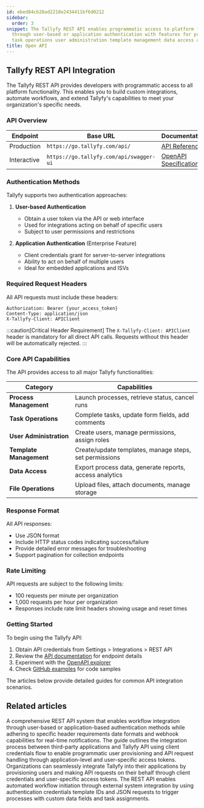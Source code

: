 ```yaml
---
id: ebed84cb28ad2210e2434411bf6d0212
sidebar:
  order: 3
snippet: The Tallyfy REST API enables programmatic access to platform functionality
  through user-based or application authentication with features for process management
  task operations user administration template management data access and file operations.
title: Open API
---
```


## Tallyfy REST API Integration

The Tallyfy REST API provides developers with programmatic access to all platform functionality. This enables you to build custom integrations, automate workflows, and extend Tallyfy's capabilities to meet your organization's specific needs.

### API Overview

| Endpoint | Base URL | Documentation |
|----------|----------|---------------|
| Production | `https://go.tallyfy.com/api/` | [API Reference](https://go.tallyfy.com/api/) |
| Interactive | `https://go.tallyfy.com/api/swagger-ui` | [OpenAPI Specification](https://go.tallyfy.com/api/swagger-ui/) |

### Authentication Methods

Tallyfy supports two authentication approaches:

1. **User-based Authentication**
   - Obtain a user token via the API or web interface
   - Used for integrations acting on behalf of specific users
   - Subject to user permissions and restrictions

2. **Application Authentication** (Enterprise Feature)
   - Client credentials grant for server-to-server integrations
   - Ability to act on behalf of multiple users
   - Ideal for embedded applications and ISVs

### Required Request Headers

All API requests must include these headers:

```
Authorization: Bearer {your_access_token}
Content-Type: application/json
X-Tallyfy-Client: APIClient
```

:::caution[Critical Header Requirement]
The `X-Tallyfy-Client: APIClient` header is mandatory for all direct API calls. Requests without this header will be automatically rejected.
:::

### Core API Capabilities

The API provides access to all major Tallyfy functionalities:

| Category | Capabilities |
|----------|--------------|
| **Process Management** | Launch processes, retrieve status, cancel runs |
| **Task Operations** | Complete tasks, update form fields, add comments |
| **User Administration** | Create users, manage permissions, assign roles |
| **Template Management** | Create/update templates, manage steps, set permissions |
| **Data Access** | Export process data, generate reports, access analytics |
| **File Operations** | Upload files, attach documents, manage storage |

### Response Format

All API responses:
- Use JSON format
- Include HTTP status codes indicating success/failure
- Provide detailed error messages for troubleshooting
- Support pagination for collection endpoints

### Rate Limiting

API requests are subject to the following limits:

- 100 requests per minute per organization
- 1,000 requests per hour per organization
- Responses include rate limit headers showing usage and reset times

### Getting Started

To begin using the Tallyfy API:

1. Obtain API credentials from Settings > Integrations > REST API
2. Review the [API documentation](https://go.tallyfy.com/api/) for endpoint details
3. Experiment with the [OpenAPI explorer](https://go.tallyfy.com/api/swagger-ui/)
4. Check [GitHub examples](https://github.com/tallyfy/api-support/) for code samples

The articles below provide detailed guides for common API integration scenarios.


<PageTree />


## Related articles
<CardGrid>
<LinkTitleCard header="<b>Open Api > Integrate with Tallyfy using API</b>" href="/products/pro/integrations/open-api/how-to-integrate-with-tallyfy-using-api/" > A comprehensive REST API system that enables workflow integration through user-based or application-based authentication methods while adhering to specific header requirements date formats and webhook capabilities for real-time notifications. </LinkTitleCard>
<LinkTitleCard header="<b>Open Api > API usage as a third-party application instead of a user</b>" href="/products/pro/integrations/open-api/access-api-as-a-third-party-application-instead-of-a-user/" > The guide outlines the integration process between third-party applications and Tallyfy API using client credentials flow to enable programmatic user provisioning and API request handling through application-level and user-specific access tokens. </LinkTitleCard>
<LinkTitleCard header="<b>Open Api > API usage as a third-party application instead of a user</b>" href="/products/pro/integrations/open-api/access-api-as-a-third-party-application-instead-of-a-user/" > Organizations can seamlessly integrate Tallyfy into their applications by provisioning users and making API requests on their behalf through client credentials and user-specific access tokens. </LinkTitleCard>
<LinkTitleCard header="<b>Triggers > Launch via API</b>" href="/products/pro/launching/triggers/via-api/" > The REST API enables automated workflow initiation through external system integration by using authentication credentials template IDs and JSON requests to trigger processes with custom data fields and task assignments. </LinkTitleCard>
</CardGrid>